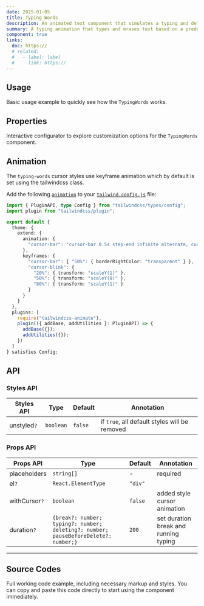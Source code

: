 ```yaml
---
date: 2025-01-05
title: Typing Words
description: An animated text component that simulates a typing and deleting effect, cycling through a list of strings.
summary: A typing animation that types and erases text based on a predefined string array.
component: true
links:
  doc: https://
  # related:
  #   - label: label
  #     link: https://
---
```


## Usage

Basic usage example to quickly see how the `TypingWords` works.

<TypingWordsDemosUsage />

## Properties

Interactive configurator to explore customization options for the `TypingWords` component.

<TypingWordsDemosConfigurator />

## Animation

The `typing-words` cursor styles use keyframe animation which by default is set using the tailwindcss class.

Add the following [`animation`](https://tailwindcss.com/docs/animation#customizing-your-theme) to your [`tailwind.config.js`](https://tailwindcss.com/docs/configuration) file:

```ts
import { PluginAPI, type Config } from "tailwindcss/types/config";
import plugin from "tailwindcss/plugin";

export default {
  theme: {
    extend: {
      animation: {
        "cursor-bar": "cursor-bar 0.5s step-end infinite alternate, cursor-blink 0.5s infinite"
      },
      keyframes: {
        "cursor-bar": { "50%": { borderRightColor: "transparent" } },
        "cursor-blink": {
          "20%": { transform: "scaleY(1)" },
          "50%": { transform: "scaleY(0)" },
          "80%": { transform: "scaleY(1)" }
        }
      }
    }
  },
  plugins: [
    require("tailwindcss-animate"),
    plugin(({ addBase, addUtilities }: PluginAPI) => {
      addBase({});
      addUtilities({});
    })
  ]
} satisfies Config;
```

## API

### Styles API

| Styles API  | Type      | Default | Annotation                                    |
| ----------- | --------- | ------- | --------------------------------------------- |
| unstyled`?` | `boolean` | `false` | if `true`, all default styles will be removed |

### Props API

| Props API     | Type                                                                                | Default | Annotation                            |
| ------------- | ----------------------------------------------------------------------------------- | ------- | ------------------------------------- |
| placeholders  | `string[]`                                                                          | -       | required                              |
| el`?`         | `React.ElementType`                                                                 | `"div"` |                                       |
| withCursor`?` | `boolean`                                                                           | `false` | added style cursor animation          |
| duration`?`   | `{break?: number; typing?: number; deleting?: number; pauseBeforeDelete?: number;}` | `200`   | set duration break and running typing |

---

## Source Codes

Full working code example, including necessary markup and styles.
You can copy and paste this code directly to start using the component immediately.

<SourceCodes name="typing-words" />
